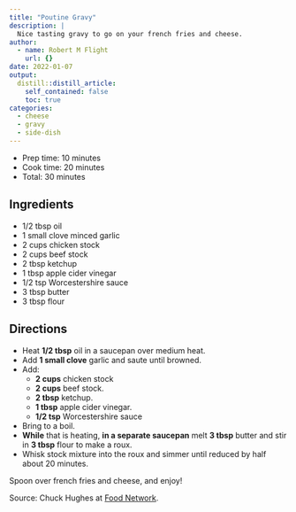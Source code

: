 ```yaml
---
title: "Poutine Gravy"
description: |
  Nice tasting gravy to go on your french fries and cheese.
author:
  - name: Robert M Flight
    url: {}
date: 2022-01-07
output:
  distill::distill_article:
    self_contained: false
    toc: true
categories:
  - cheese
  - gravy
  - side-dish
---
```


* Prep time: 10 minutes
* Cook time: 20 minutes
* Total: 30 minutes

## Ingredients

* 1/2 tbsp oil
* 1 small clove minced garlic
* 2 cups chicken stock
* 2 cups beef stock
* 2 tbsp ketchup
* 1 tbsp apple cider vinegar
* 1/2 tsp Worcestershire sauce
* 3 tbsp butter
* 3 tbsp flour

## Directions

* Heat **1/2 tbsp** oil in a saucepan over medium heat.
* Add **1 small clove** garlic and saute until browned.
* Add:
  * **2 cups** chicken stock
  * **2 cups** beef stock.
  * **2 tbsp** ketchup.
  * **1 tbsp** apple cider vinegar.
  * **1/2 tsp** Worcestershire sauce
* Bring to a boil.
* **While** that is heating, **in a separate saucepan** melt **3 tbsp** butter and stir in **3 tbsp** flour to make a roux.
* Whisk stock mixture into the roux and simmer until reduced by half about 20 minutes.

Spoon over french fries and cheese, and enjoy!

Source: Chuck Hughes at [Food Network](https://www.foodnetwork.com/recipes/poutine-recipe-1973715).
